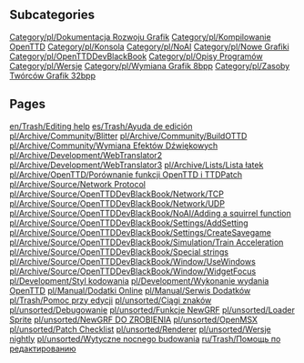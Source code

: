 
== Subcategories ==
[[Category/pl/Dokumentacja Rozwoju Grafik]]
[[Category/pl/Kompilowanie OpenTTD]]
[[Category/pl/Konsola]]
[[Category/pl/NoAI]]
[[Category/pl/Nowe Grafiki]]
[[Category/pl/OpenTTDDevBlackBook]]
[[Category/pl/Opisy Programów]]
[[Category/pl/Wersje]]
[[Category/pl/Wymiana Grafik 8bpp]]
[[Category/pl/Zasoby Twórców Grafik 32bpp]]

== Pages ==
[[en/Trash/Editing help]]
[[es/Trash/Ayuda de edición]]
[[pl/Archive/Community/Blitter]]
[[pl/Archive/Community/BuildOTTD]]
[[pl/Archive/Community/Wymiana Efektów Dźwiękowych]]
[[pl/Archive/Development/WebTranslator2]]
[[pl/Archive/Development/WebTranslator3]]
[[pl/Archive/Lists/Lista łatek]]
[[pl/Archive/OpenTTD/Porównanie funkcji OpenTTD i TTDPatch]]
[[pl/Archive/Source/Network Protocol]]
[[pl/Archive/Source/OpenTTDDevBlackBook/Network/TCP]]
[[pl/Archive/Source/OpenTTDDevBlackBook/Network/UDP]]
[[pl/Archive/Source/OpenTTDDevBlackBook/NoAI/Adding a squirrel function]]
[[pl/Archive/Source/OpenTTDDevBlackBook/Settings/AddSetting]]
[[pl/Archive/Source/OpenTTDDevBlackBook/Settings/CreateSavegame]]
[[pl/Archive/Source/OpenTTDDevBlackBook/Simulation/Train Acceleration]]
[[pl/Archive/Source/OpenTTDDevBlackBook/Special strings]]
[[pl/Archive/Source/OpenTTDDevBlackBook/Window/UseWindows]]
[[pl/Archive/Source/OpenTTDDevBlackBook/Window/WidgetFocus]]
[[pl/Development/Styl kodowania]]
[[pl/Development/Wykonanie wydania OpenTTD]]
[[pl/Manual/Dodatki Online]]
[[pl/Manual/Serwis Dodatków]]
[[pl/Trash/Pomoc przy edycji]]
[[pl/unsorted/Ciągi znaków]]
[[pl/unsorted/Debugowanie]]
[[pl/unsorted/Funkcje NewGRF]]
[[pl/unsorted/Loader Sprite]]
[[pl/unsorted/NewGRF DO ZROBIENIA]]
[[pl/unsorted/OpenMSX]]
[[pl/unsorted/Patch Checklist]]
[[pl/unsorted/Renderer]]
[[pl/unsorted/Wersje nightly]]
[[pl/unsorted/Wytyczne nocnego budowania]]
[[ru/Trash/Помощь по редактированию]]
